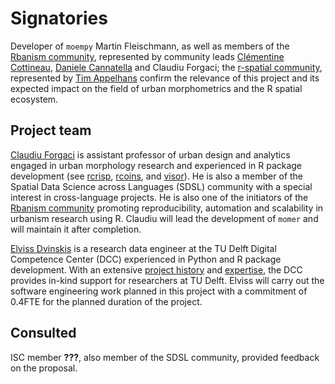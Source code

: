 # Signatories
<!--
This section provides the ISC with a view of the support received from
the community for a proposal. Acceptance isn't predicated on
popularity but community acceptance is important. Willingness to
accept outside input is also a good marker for project delivery.

An optional section would be for R-Core signatories where changes to R
are proposed.
-->

Developer of `moempy` Martin Fleischmann, as well as members of the [Rbanism community](https://rbanism.org/), represented by community leads [Clémentine Cottineau](https://clementinecttn.github.io/), [Daniele Cannatella](https://3d.bk.tudelft.nl/dcannatella/) and Claudiu Forgaci; the [r-spatial community](https://r-spatial.org/), represented by [Tim Appelhans](https://github.com/tim-salabim) confirm the relevance of this project and its expected impact on the field of urban morphometrics and the R spatial ecosystem.

## Project team
<!--
Who are the people responsible for actually delivering the project if
the proposal gets accepted and are already signed up and rearing to
go? Briefly describe all participants and the skills they will bring
to the project.
-->

[Claudiu Forgaci]() is assistant professor of urban design and analytics engaged in urban morphology research and experienced in R package development (see [rcrisp](https://github.com/CityRiverSpaces/rcrisp), [rcoins](https://github.com/CityRiverSpaces/rcoins), and [visor](https://github.com/CityRiverSpaces/visor)). He is also a member of the Spatial Data Science across Languages (SDSL) community with a special interest in cross-language projects. He is also one of the initiators of the [Rbanism community](https://rbanism.org/) promoting reproducibility, automation and scalability in urbanism research using R. Claudiu will lead the development of `momer` and will maintain it after completion.

[Elviss Dvinskis](https://www.tudelft.nl/en/digital-competence-centre/team/elviss-dvinskis) is a research data engineer at the TU Delft Digital Competence Center (DCC) experienced in Python and R package development. With an extensive [project history](https://www.tudelft.nl/digital-competence-centre/projects) and [expertise](https://www.tudelft.nl/digital-competence-centre/our-expertise), the DCC provides in-kind support for researchers at TU Delft. Elviss will carry out the software engineering work planned in this project with a commitment of 0.4FTE for the planned duration of the project.

## Consulted
<!--
Who has been given the opportunity to provide feedback on the
proposal? This should include any R Consortium & ISC members who the
proposal has been discussed with.
-->

ISC member **???**<!--**Josiah Parry**--><!--TODO to be contacted-->, also member of the SDSL community, provided feedback on the proposal. <!--TODO specify content of feedback-->


